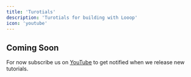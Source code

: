```yaml
---
title: 'Turotials'
description: 'Turotials for building with Looop'
icon: 'youtube'
---
```


## Coming Soon
For now subscribe us on [YouTube](https://www.youtube.com/channel/UC5xADlZY5L-TAbwJHsh8uIA) to get notified when we release new tutorials.